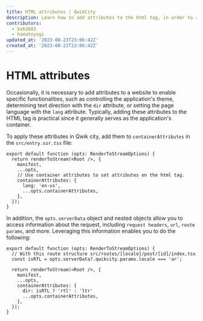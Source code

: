 ```yaml
---
title: HTML attributes | QwikCity
description: Learn how to add attributes to the html tag, in order to add "lang" or other custom attributes.
contributors:
  - bab2683
  - hamatoyogi
updated_at: '2023-08-23T23:06:42Z'
created_at: '2023-08-23T23:06:42Z'
---
```


# HTML attributes

Occasionally, it is necessary to add attributes to a website to enable specific functionalities, such as controlling the application's theme, determining text direction with the `﻿dir` attribute, or setting the page language with the `﻿lang` attribute. Typically, adding these attributes to the HTML tag is practical since it generally serves as the application's container.

To apply these attributes in Qwik city, add them to `containerAttributes` in the `src/entry.ssr.tsx` file:

```tsx
export default function (opts: RenderToStreamOptions) {
  return renderToStream(<Root />, {
    manifest,
    ...opts,
    // Use container attributes to set attributes on the html tag.
    containerAttributes: {
      lang: 'en-us',
      ...opts.containerAttributes,
    },
  });
}
```

In addition, the `opts.serverData` object and nested objects allow you to access information about the request, including ﻿`request headers`, `url`, `route params`, and more. Leveraging this information enables you to do the following:

```tsx
export default function (opts: RenderToStreamOptions) {
  // With this route structure src/routes/[locale]/post/[id]/index.tsx
  const isRTL = opts.serverData?.qwikcity.params.locale === 'ar';

  return renderToStream(<Root />, {
    manifest,
    ...opts,
    containerAttributes: {
      dir: isRTL ? 'rtl' : 'ltr'
      ...opts.containerAttributes,
    },
  });
}
```
